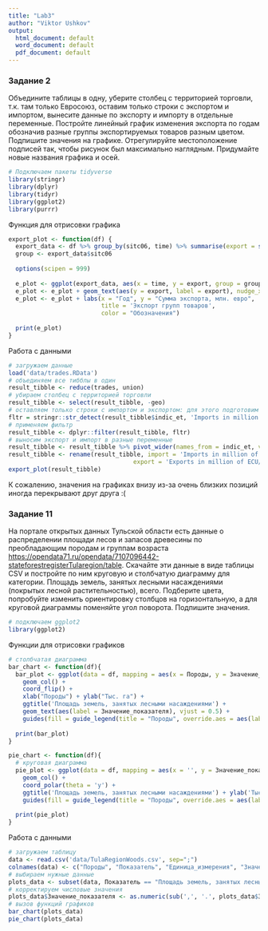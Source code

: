 ---
title: "Lab3"
author: "Viktor Ushkov"
output:
  html_document: default
  word_document: default
  pdf_document: default
---

### Задание 2

Объедините таблицы в одну, уберите столбец с территорией торговли, т.к. там только Евросоюз, оставим только строки с экспортом и импортом, вынесите данные по экспорту и импорту в отдельные переменные. Постройте линейный график изменения экспорта по годам обозначив разные группы экспортируемых товаров разным цветом. Подпишите значения на графике. Отрегулируйте местоположение подписей так, чтобы рисунок был максимально наглядным. Придумайте новые названия графика и осей.

```{r warning=FALSE}
# Подключаем пакеты tidyverse
library(stringr)
library(dplyr)
library(tidyr)
library(ggplot2)
library(purrr)
```

Функция для отрисовки графика

```{r warning=FALSE}
export_plot <- function(df) {
  export_data <- df %>% group_by(sitc06, time) %>% summarise(export = sum(export))
  group <- export_data$sitc06
  
  options(scipen = 999)
  
  e_plot <- ggplot(export_data, aes(x = time, y = export, group = group)) + geom_line(aes(color=sitc06)) + geom_point(aes(color=sitc06))
  e_plot <- e_plot + geom_text(aes(y = export, label = export), nudge_x = -50, nudge_y = -10000, size=1.25) 
  e_plot <- e_plot + labs(x = "Год", y = "Сумма экспорта, млн. евро", 
                          title = 'Экспорт групп товаров',
                          color = "Обозначения")
  
  print(e_plot)
}
```

Работа с данными

```{r warning=FALSE}
# загружаем данные
load('data/trades.RData')
# объединяем все тибблы в один
result_tibble <- reduce(trades, union)
# убираем столбец с территорией торговли
result_tibble <- select(result_tibble, -geo)
# оставляем только строки с импортом и экспортом: для этого подготовим фильтр
fltr = stringr::str_detect(result_tibble$indic_et, 'Imports in million of ECU/EURO|Exports in million of ECU/EURO')
# применяем фильтр
result_tibble <- dplyr::filter(result_tibble, fltr)
# выносим экспорт и импорт в разные переменные
result_tibble <- result_tibble %>% pivot_wider(names_from = indic_et, values_from = values)
result_tibble <- rename(result_tibble, import = 'Imports in million of ECU/EURO',
                                   export = 'Exports in million of ECU/EURO')
export_plot(result_tibble)
```

К сожалению, значения на графиках внизу из-за очень близких позиций иногда перекрывают друг друга :(

### Задание 11

На портале открытых данных Тульской области есть данные о распределении площади лесов и запасов древесины по преобладающим породам и группам возраста <https://opendata71.ru/opendata/7107096442-stateforestregisterTularegion/table>. Скачайте эти данные в виде таблицы CSV и постройте по ним круговую и столбчатую диаграмму для категории. Площадь земель, занятых лесными насаждениями (покрытых лесной растительностью), всего. Подберите цвета, попробуйте изменить ориентировку столбцов на горизонтальную, а для круговой диаграммы поменяйте угол поворота. Подпишите значения.

```{r warning=FALSE}
# подключаем ggplot2
library(ggplot2)
```

Функции для отрисовки графиков

```{r warning=FALSE}
# столбчатая диаграмма
bar_chart <- function(df){
  bar_plot <- ggplot(data = df, mapping = aes(x = Породы, y = Значение_показателя, fill = Породы)) +
    geom_col() + 
    coord_flip() +
    xlab("Породы") + ylab("Тыс. га") +
    ggtitle('Площадь земель, занятых лесными насаждениями') + 
    geom_text(aes(label = Значение_показателя), vjust = 0.5) + 
    guides(fill = guide_legend(title = "Породы", override.aes = aes(label = "")))
 
  print(bar_plot)
}  

pie_chart <- function(df){
  # круговая диаграмма
  pie_plot <- ggplot(data = df, mapping = aes(x = '', y = Значение_показателя, fill = Породы)) +
    geom_col() + 
    coord_polar(theta = 'y') +
    ggtitle('Площадь земель, занятых лесными насаждениями') + ylab('Тыс. га') +
    guides(fill = guide_legend(title = "Породы", override.aes = aes(label = ""))) 
  
  print(pie_plot)
}
```

Работа с данными

```{r warning=FALSE}
# загружаем таблицу
data <- read.csv('data/TulaRegionWoods.csv', sep=";")
colnames(data) <- c("Породы", "Показатель", "Единица_измерения", "Значение_показателя")
# выбираем нужные данные
plots_data <- subset(data, Показатель == "Площадь земель, занятых лесными насаждениями (покрытых лесной растительностью), всего")
# корректируем числовые значения
plots_data$Значение_показателя <- as.numeric(sub(',', '.', plots_data$Значение_показателя))
# вызов функций графиков
bar_chart(plots_data)
pie_chart(plots_data)
```
